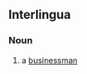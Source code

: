 ==Interlingua==

===Noun===
{{head|ia|noun|head=[[homine]] [[de]] [[negotios]]}}

# a [[businessman]]